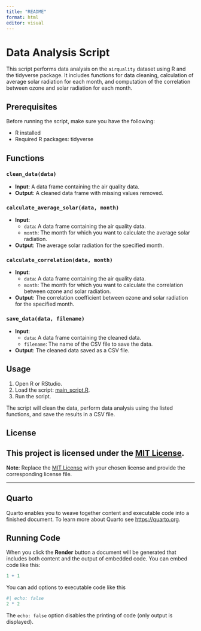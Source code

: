 ```yaml
---
title: "README"
format: html
editor: visual
---
```


# Data Analysis Script

This script performs data analysis on the `airquality` dataset using R and the tidyverse package. It includes functions for data cleaning, calculation of average solar radiation for each month, and computation of the correlation between ozone and solar radiation for each month.

## Prerequisites

Before running the script, make sure you have the following:

-   R installed
-   Required R packages: tidyverse

## Functions

### `clean_data(data)`

-   **Input**: A data frame containing the air quality data.
-   **Output**: A cleaned data frame with missing values removed.

### `calculate_average_solar(data, month)`

-   **Input**:
    -   `data`: A data frame containing the air quality data.
    -   `month`: The month for which you want to calculate the average solar radiation.
-   **Output**: The average solar radiation for the specified month.

### `calculate_correlation(data, month)`

-   **Input**:
    -   `data`: A data frame containing the air quality data.
    -   `month`: The month for which you want to calculate the correlation between ozone and solar radiation.
-   **Output**: The correlation coefficient between ozone and solar radiation for the specified month.

### `save_data(data, filename)`

-   **Input**:
    -   `data`: A data frame containing the cleaned data.
    -   `filename`: The name of the CSV file to save the data.
-   **Output**: The cleaned data saved as a CSV file.

## Usage

1.  Open R or RStudio.
2.  Load the script: [main_script.R](main_script.R).
3.  Run the script.

The script will clean the data, perform data analysis using the listed functions, and save the results in a CSV file.

## License

## This project is licensed under the [MIT License](LICENSE.md).

**Note**: Replace the [MIT License](LICENSE.md) with your chosen license and provide the corresponding license file.

------------------------------------------------------------------------

## Quarto

Quarto enables you to weave together content and executable code into a finished document. To learn more about Quarto see <https://quarto.org>.

## Running Code

When you click the **Render** button a document will be generated that includes both content and the output of embedded code. You can embed code like this:

```r
1 + 1
```

You can add options to executable code like this

```r
#| echo: false
2 * 2
```

The `echo: false` option disables the printing of code (only output is displayed).
